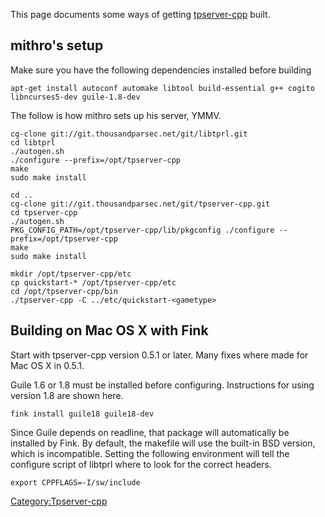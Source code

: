This page documents some ways of getting [[tpserver-cpp]] built.

==mithro's setup==

Make sure you have the following dependencies installed before building
<pre>
apt-get install autoconf automake libtool build-essential g++ cogito libncurses5-dev guile-1.8-dev
</pre>

The follow is how mithro sets up his server, YMMV.

<pre>
cg-clone git://git.thousandparsec.net/git/libtprl.git
cd libtprl
./autogen.sh
./configure --prefix=/opt/tpserver-cpp
make
sudo make install

cd ..
cg-clone git://git.thousandparsec.net/git/tpserver-cpp.git
cd tpserver-cpp
./autogen.sh
PKG_CONFIG_PATH=/opt/tpserver-cpp/lib/pkgconfig ./configure --prefix=/opt/tpserver-cpp
make
sudo make install

mkdir /opt/tpserver-cpp/etc
cp quickstart-* /opt/tpserver-cpp/etc
cd /opt/tpserver-cpp/bin
./tpserver-cpp -C ../etc/quickstart-<gametype>
</pre>

== Building on Mac OS X with Fink ==
Start with tpserver-cpp version 0.5.1 or later. Many fixes where made for Mac OS X in 0.5.1.


Guile 1.6 or 1.8 must be installed before configuring.  Instructions for using version 1.8 are shown here.

<pre>
fink install guile18 guile18-dev
</pre>

Since Guile depends on readline, that package will automatically be installed by Fink.  By default, the makefile will use the built-in BSD version, which is incompatible.  Setting the following environment will tell the configure script of libtprl where to look for the correct headers.

<pre>
export CPPFLAGS=-I/sw/include
</pre>



[[Category:Tpserver-cpp]]